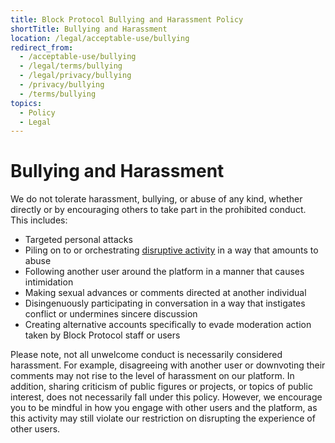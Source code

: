 ```yaml
---
title: Block Protocol Bullying and Harassment Policy
shortTitle: Bullying and Harassment
location: /legal/acceptable-use/bullying
redirect_from:
  - /acceptable-use/bullying
  - /legal/terms/bullying
  - /legal/privacy/bullying
  - /privacy/bullying
  - /terms/bullying
topics:
  - Policy
  - Legal
---
```


# Bullying and Harassment

We do not tolerate harassment, bullying, or abuse of any kind, whether directly or by encouraging others to take part in the prohibited conduct. This includes:

- Targeted personal attacks
- Piling on to or orchestrating [disruptive activity](/legal/acceptable-use/disruption) in a way that amounts to abuse
- Following another user around the platform in a manner that causes intimidation
- Making sexual advances or comments directed at another individual
- Disingenuously participating in conversation in a way that instigates conflict or undermines sincere discussion
- Creating alternative accounts specifically to evade moderation action taken by Block Protocol staff or users

Please note, not all unwelcome conduct is necessarily considered harassment. For example, disagreeing with another user or downvoting their comments may not rise to the level of harassment on our platform. In addition, sharing criticism of public figures or projects, or topics of public interest, does not necessarily fall under this policy. However, we encourage you to be mindful in how you engage with other users and the platform, as this activity may still violate our restriction on disrupting the experience of other users.
